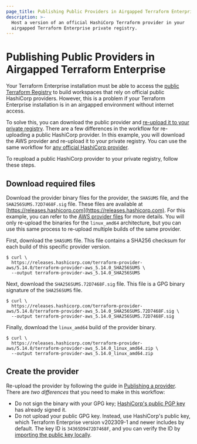 ```yaml
---
page_title: Publishing Public Providers in Airgapped Terraform Enterprise - Private Registry
description: >-
  Host a version of an official HashiCorp Terraform provider in your
  airgapped Terraform Enterprise private registry.
---
```


# Publishing Public Providers in Airgapped Terraform Enterprise

Your Terraform Enterprise installation must be able to access the [public Terraform Registry](https://registry.terraform.io) to build workspaces that rely on official public HashiCorp providers. However, this is a problem if your Terraform Enterprise installation is in an airgapped environment without internet access.

To solve this, you can download the public provider and [re-upload it to your private registry](/terraform/enterprise/registry/publish-providers). There are a few differences in the workflow for re-uploading a public HashiCorp provider. In this example, you will download the AWS provider and re-upload it to your private registry. You can use the same workflow for [any official HashiCorp provider](https://registry.terraform.io/browse/providers?tier=official).

To reupload a public HashiCorp provider to your private registry, follow these steps.

## Download required files

Download the provider binary files for the provider, the `SHASUMS` file, and the `SHA256SUMS.72D7468F.sig` file. These files are available at [https://releases.hashicorp.com](https://releases.hashicorp.com). For this example, you can refer to the [AWS provider files](https://releases.hashicorp.com/terraform-provider-aws/5.14.0/) for more details. You will only re-upload the binaries for the `linux_amd64` architecture, but you can use this same process to re-upload multiple builds of the same provider.

First, download the `SHASUMS` file. This file contains a SHA256 checksum for each build of this specific provider version.

```shell-session
$ curl \
  https://releases.hashicorp.com/terraform-provider-aws/5.14.0/terraform-provider-aws_5.14.0_SHA256SUMS \
  --output terraform-provider-aws_5.14.0_SHA256SUMS
```

Next, download the `SHA256SUMS.72D7468F.sig` file. This file is a GPG binary signature of the `SHA256SUMS` file. 

```shell-session
$ curl \
  https://releases.hashicorp.com/terraform-provider-aws/5.14.0/terraform-provider-aws_5.14.0_SHA256SUMS.72D7468F.sig \
  --output terraform-provider-aws_5.14.0_SHA256SUMS.72D7468F.sig
```

Finally, download the `linux_amd64` build of the provider binary.

```shell-session
$ curl \
  https://releases.hashicorp.com/terraform-provider-aws/5.14.0/terraform-provider-aws_5.14.0_linux_amd64.zip \
  --output terraform-provider-aws_5.14.0_linux_amd64.zip
```

## Create the provider

Re-upload the provider by following the guide in [Publishing a provider](/terraform/enterprise/registry/publish-providers#publishing-a-provider). There are _two differences_ that you need to make in this workflow:

- Do not sign the binary with your GPG key; [HashiCorp's public PGP key](https://www.hashicorp.com/.well-known/pgp-key.txt) has already signed it.
- Do not upload your public GPG key. Instead, use HashiCorp's public key, which Terraform Enterprise version v202309-1 and newer includes by default. The key ID is `34365D9472D7468F`, and you can verify the ID by [importing the public key locally](/terraform/tutorials/cli/verify-archive#download-and-import-hashicorp-s-public-key).